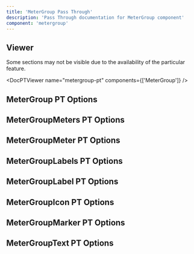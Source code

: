 ```yaml
---
title: 'MeterGroup Pass Through'
description: 'Pass Through documentation for MeterGroup component'
component: 'metergroup'
---
```


## Viewer

Some sections may not be visible due to the availability of the particular feature.

<DocPTViewer name="metergroup-pt" components={['MeterGroup']} />

## MeterGroup PT Options

<DocTable name="MeterGroup" category="pt" />

## MeterGroupMeters PT Options

<DocTable name="MeterGroupMeters" category="pt" />

## MeterGroupMeter PT Options

<DocTable name="MeterGroupMeter" category="pt" />

## MeterGroupLabels PT Options

<DocTable name="MeterGroupLabels" category="pt" />

## MeterGroupLabel PT Options

<DocTable name="MeterGroupLabel" category="pt" />

## MeterGroupIcon PT Options

<DocTable name="MeterGroupIcon" category="pt" />

## MeterGroupMarker PT Options

<DocTable name="MeterGroupMarker" category="pt" />

## MeterGroupText PT Options

<DocTable name="MeterGroupText" category="pt" />
